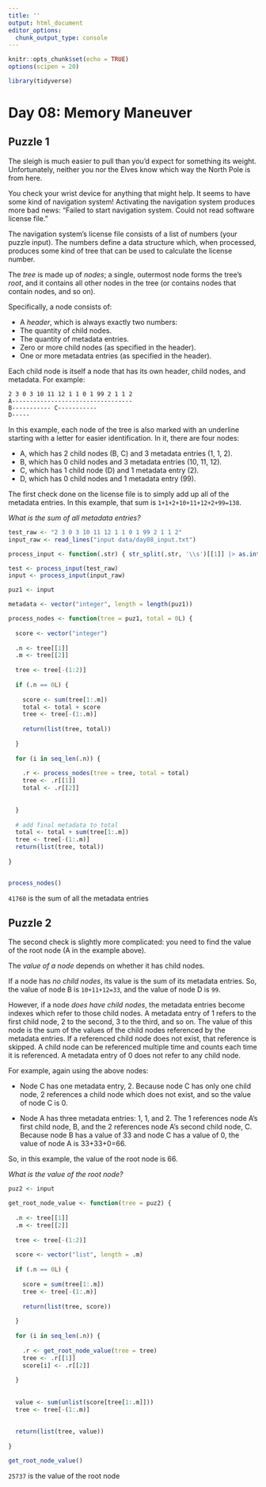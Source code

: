 ```yaml
---
title: ''
output: html_document
editor_options: 
  chunk_output_type: console
---
```


```r
knitr::opts_chunk$set(echo = TRUE)
options(scipen = 20)

library(tidyverse)
```

# Day 08: Memory Maneuver

## Puzzle 1

The sleigh is much easier to pull than you'd expect for something its weight. Unfortunately, neither you nor the Elves know which way the North Pole is from here.

You check your wrist device for anything that might help. It seems to have some kind of navigation system! Activating the navigation system produces more bad news: "Failed to start navigation system. Could not read software license file."

The navigation system's license file consists of a list of numbers (your puzzle input). The numbers define a data structure which, when processed, produces some kind of tree that can be used to calculate the license number.

The *tree* is made up of *nodes*; a single, outermost node forms the tree's *root*, and it contains all other nodes in the tree (or contains nodes that contain nodes, and so on).

Specifically, a node consists of:

- A *header*, which is always exactly two numbers:
- The quantity of child nodes.
- The quantity of metadata entries.
- Zero or more child nodes (as specified in the header).
- One or more metadata entries (as specified in the header).

Each child node is itself a node that has its own header, child nodes, and metadata. For example:

```
2 3 0 3 10 11 12 1 1 0 1 99 2 1 1 2
A----------------------------------
B----------- C-----------
D-----
```

In this example, each node of the tree is also marked with an underline starting with a letter for easier identification. In it, there are four nodes:

- A, which has 2 child nodes (B, C) and 3 metadata entries (1, 1, 2).
- B, which has 0 child nodes and 3 metadata entries (10, 11, 12).
- C, which has 1 child node (D) and 1 metadata entry (2).
- D, which has 0 child nodes and 1 metadata entry (99).

The first check done on the license file is to simply add up all of the metadata entries. In this example, that sum is `1+1+2+10+11+12+2+99=138`.

*What is the sum of all metadata entries?*


```r
test_raw <- "2 3 0 3 10 11 12 1 1 0 1 99 2 1 1 2"
input_raw <- read_lines("input data/day08_input.txt")

process_input <- function(.str) { str_split(.str, '\\s')[[1]] |> as.integer() }

test <- process_input(test_raw)
input <- process_input(input_raw)

```


```r
puz1 <- input

metadata <- vector("integer", length = length(puz1))

process_nodes <- function(tree = puz1, total = 0L) {
  
  score <- vector("integer")
  
  .n <- tree[[1]]
  .m <- tree[[2]]
  
  tree <- tree[-(1:2)]
  
  if (.n == 0L) {
    
    score <- sum(tree[1:.m])
    total <- total + score
    tree <- tree[-(1:.m)]
    
    return(list(tree, total))
    
  }
  
  for (i in seq_len(.n)) {
    
    .r <- process_nodes(tree = tree, total = total)
    tree <- .r[[1]]
    total <- .r[[2]]
    
    
  }
  
  # add final metadata to total
  total <- total + sum(tree[1:.m])
  tree <- tree[-(1:.m)]
  return(list(tree, total))
  
}


process_nodes()

```

`41760` is the sum of all the metadata entries



## Puzzle 2

The second check is slightly more complicated: you need to find the value of the root node (A in the example above).

The *value of a node* depends on whether it has child nodes.

If a node has *no child nodes*, its value is the sum of its metadata entries. So, the value of node B is `10+11+12=33`, and the value of node D is `99`.

However, if a node *does have child nodes*, the metadata entries become indexes which refer to those child nodes. A metadata entry of 1 refers to the first child node, 2 to the second, 3 to the third, and so on. The value of this node is the sum of the values of the child nodes referenced by the metadata entries. If a referenced child node does not exist, that reference is skipped. A child node can be referenced multiple time and counts each time it is referenced. A metadata entry of 0 does not refer to any child node.

For example, again using the above nodes:

  - Node C has one metadata entry, 2. Because node C has only one child node, 2 references a child node which does not exist, and so the value of node C is 0.
  
  - Node A has three metadata entries: 1, 1, and 2. The 1 references node A's first child node, B, and the 2 references node A's second child node, C. Because node B has a value of 33 and node C has a value of 0, the value of node A is 33+33+0=66.

So, in this example, the value of the root node is 66.

*What is the value of the root node?*


```r
puz2 <- input

get_root_node_value <- function(tree = puz2) {
  
  .n <- tree[[1]]
  .m <- tree[[2]]
  
  tree <- tree[-(1:2)]
  
  score <- vector("list", length = .m)
  
  if (.n == 0L) {
    
    score = sum(tree[1:.m])
    tree <- tree[-(1:.m)]
    
    return(list(tree, score))
    
  }
  
  for (i in seq_len(.n)) {
    
    .r <- get_root_node_value(tree = tree)
    tree <- .r[[1]]
    score[i] <- .r[[2]]
    
  }
  
  
  value <- sum(unlist(score[tree[1:.m]]))
  tree <- tree[-(1:.m)]
  
  
  return(list(tree, value))
  
}

get_root_node_value()

```

`25737` is the value of the root node